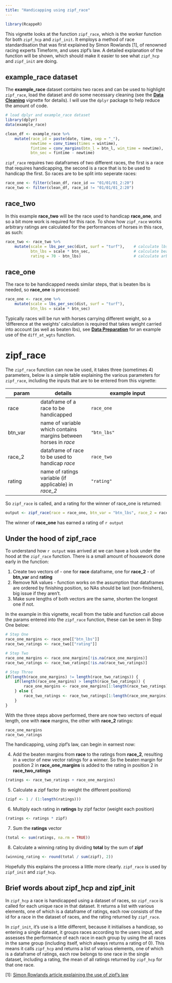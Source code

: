 ```yaml
---
title: "Handicapping using zipf_race"
---
```


```r
library(RcappeR)
```

This vignette looks at the function `zipf_race`, which is the worker function for both `zipf_hcp` and `zipf_init`.  It employs a method of race standardisation that was first explained by Simon Rowlands [1], of renowned racing experts Timeform, and uses zipf's law.  A detailed explanation of the function will be shown, which should make it easier to see what `zipf_hcp` and `zipf_init` are doing.

## example_race dataset

The **example\_race** dataset contains two races and can be used to highlight `zipf_race`, load the dataset and do some necessary cleaning (see the [**Data Cleaning**](data_cleaning.html) vignette for details).  I will use the `dplyr` package to help reduce the amount of code.

```r
# load dplyr and example_race dataset
library(dplyr)
data(example_race)

clean_df <- example_race %>%
    mutate(race_id = paste(date, time, sep = "_"),
           newtime = conv_times(times = wintime),
           fintime = conv_margins(btn_l = btn_l, win_time = newtime),
           btn_sec = fintime - newtime)
```

`zipf_race` requires two dataframes of two different races, the first is a race that requires handicapping, the second is a race that is to be used to handicap the first.  So races are to be split into seperate races:

```r
race_one <- filter(clean_df, race_id == "01/01/01_2:20")
race_two <- filter(clean_df, race_id != "01/01/01_2:20")
```

## race_two

In this example **race\_two** will be the race used to handicap **race\_one**, and so a bit more work is required for this race.  To show how `zipf_race` works arbitrary ratings are calculated for the performances of horses in this race, as such:

```r
race_two <- race_two %>%
    mutate(scale = lbs_per_sec(dist, surf = "turf"),    # calculate lbs per second scale
           btn_lbs = scale * btn_sec,                   # calculate beaten lbs
           rating = 70 - btn_lbs)                       # calculate arbitrary ratings, winner gets 70
```

## race_one

The race to be handicapped needs similar steps, that is beaten lbs is needed, so **race\_one** is processed:

```r
race_one <- race_one %>%
    mutate(scale = lbs_per_sec(dist, surf = "turf"),
           btn_lbs = scale * btn_sec)
```

Typically races will be run with horses carrying different weight, so a 'difference at the weights' calculation is required that takes weight carried into account (as well as beaten lbs), see [**Data Preparation**](data_preparation.html) for an example use of the `diff_at_wgts` function.

# zipf_race

The `zipf_race` function can now be used, it takes three (sometimes 4) parameters, below is a simple table explaining the various parameters for `zipf_race`, including the inputs that are to be entered from this vignette:

param | details | example input
------|---------|--------------
race | dataframe of a race to be handicapped | `race_one`
btn\_var | name of variable which contains margins between horses in _race_ | `"btn_lbs"`
race\_2 | dataframe of race to be used to handicap _race_ | `race_two`
rating | name of ratings variable (if applicable) in _race\_2_ | `"rating"`

So `zipf_race` is called, and a rating for the winner of race_one is returned:

```r
output <- zipf_race(race = race_one, btn_var = "btn_lbs", race_2 = race_two, rating = "rating")
```

The winner of **race\_one** has earned a rating of `r output`

## Under the hood of zipf_race

To understand how `r output` was arrived at we can have a look under the hood at the `zipf_race` function.  There is a small amount of housework done early in the function:

1. Create two vectors of - one for **race** dataframe, one for **race_2** - of **btn_var** and **rating**
2. Remove NA values - function works on the assumption that dataframes are ordered by finishing position, so NAs should be last (non-finishers), big issue if they aren't.
3. Make sure lengths of both vectors are the same, shorten the longest one if not.

In the example in this vignette, recall from the table and function call above the params entered into the `zipf_race` function, these can be seen in Step One below:

```r
# Step One
race_one_margins <- race_one[["btn_lbs"]]
race_two_ratings <- race_two[["rating"]]

# Step Two
race_one_margins <- race_one_margins[!is.na(race_one_margins)]
race_two_ratings <- race_two_ratings[!is.na(race_two_ratings)]

# Step Three
if(length(race_one_margins) != length(race_two_ratings)) {
    if(length(race_one_margins) > length(race_two_ratings)) {
        race_one_margins <- race_one_margins[1:length(race_two_ratings)]
    } else {
        race_two_ratings <- race_two_ratings[1:length(race_one_margins)]
    }
}
```

With the three steps above performed, there are now two vectors of equal length, one with **race** margins, the other with **race_2** ratings:

```r
race_one_margins
race_two_ratings
```

The handicapping, using zipf's law, can begin in earnest now:

4. Add the beaten margins from **race** to the ratings from **race_2**, resulting in a vector of new vector ratings for a winner.  So the beaten margin for position 2 in **race\_one\_margins** is added to the rating in position 2 in **race\_two\_ratings**

```r
(ratings <- race_two_ratings + race_one_margins)
```

5. Calculate a zipf factor (to weight the different positions)

```r
(zipf <- 1 / (1:length(ratings)))
```

6. Multiply each rating in **ratings** by zipf factor (weight each position)

```r
(ratings <- ratings * zipf)
```

7. Sum the **ratings** vector

```r
(total <- sum(ratings, na.rm = TRUE))
```

8. Calculate a winning rating by dividing **total** by the sum of **zipf**

```r
(winning_rating <- round(total / sum(zipf), 2))
```

Hopefully this explains the process a little more clearly.  `zipf_race` is used by `zipf_init` and `zipf_hcp`.

## Brief words about zipf_hcp and zipf_init

In `zipf_hcp` a race is handicapped using a dataset of races, so `zipf_race` is called for each unique race in that dataset.  It returns a list with various elements, one of which is a dataframe of ratings, each row consists of the id for a race in the dataset of races, and the rating returned by `zipf_race`.

In `zipf_init`, it's use is a little different, because it initialises a handicap, so entering a single dataset, it groups races according to the users input, and assesses the performance of each race in each group by using the all races in the same group (including itself, which always returns a rating of 0).  This means it calls `zipf_hcp` and returns a list of various elements, one of which is a dataframe of ratings, each row belongs to one race in the single dataset, including a rating, the mean of all ratings returned by `zipf_hcp` for that one race.


[1]: [Simon Rowlands article explaining the use of zipf's law](https://betting.betfair.com/horse-racing/bloggers/simon-rowlands/simon-rowlands-on-handicapping-060710.html)

